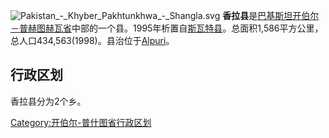 [[File:Pakistan_-_Khyber_Pakhtunkhwa_-_Shangla.svg|right]]
'''香拉县'''是[[巴基斯坦|巴基斯坦]][[开伯尔－普赫图赫瓦省|开伯尔－普赫图赫瓦省]]中部的一个县。1995年析置自[[斯瓦特县|斯瓦特县]]。总面积1,586平方公里，总人口434,563(1998)。县治位于[[Alpuri|Alpuri]]。

== 行政区划  ==
香拉县分为2个乡。


{{西北边境省行政区划}}

[[Category:开伯尔-普什图省行政区划|Category:开伯尔-普什图省行政区划]]